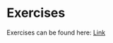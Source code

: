 # Exercises

Exercises can be found here: [Link](https://github.com/marco-willi/cas-dl-compvis-exercises-hs2025)
